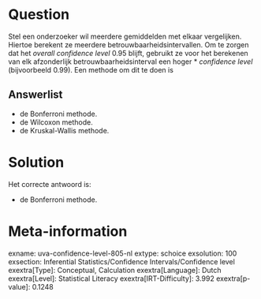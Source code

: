 Question
========

Stel een onderzoeker wil meerdere gemiddelden met elkaar vergelijken.
Hiertoe berekent ze meerdere betrouwbaarheidsintervallen. Om te zorgen
dat het *overall confidence level* 0.95 blijft, gebruikt ze voor het
berekenen van elk afzonderlijk betrouwbaarheidsinterval een hoger
* *confidence level* (bijvoorbeeld 0.99). Een methode om dit te doen is


Answerlist
----------

* de Bonferroni methode.
* de Wilcoxon methode.
* de Kruskal-Wallis methode.

Solution
========

Het correcte antwoord is: 

* de Bonferroni methode.

Meta-information
================
exname: uva-confidence-level-805-nl
extype: schoice
exsolution: 100
exsection: Inferential Statistics/Confidence Intervals/Confidence level
exextra[Type]: Conceptual, Calculation
exextra[Language]: Dutch
exextra[Level]: Statistical Literacy
exextra[IRT-Difficulty]: 3.992
exextra[p-value]: 0.1248
